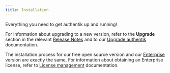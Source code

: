 ```yaml
---
title: Installation
---
```


Everything you need to get authentik up and running!

For information about upgrading to a new version, refer to the <b>Upgrade</b> section in the relevant [Release Notes](../releases) and to our [Upgrade authentik](./upgrade.mdx) documentation.

The installation process for our free open source version and our [Enterprise](../enterprise/index.md) version are exactly the same. For information about obtaining an Enterprise license, refer to [License management](../enterprise/manage-enterprise.md#license-management) documentation.


<DocCardList />
